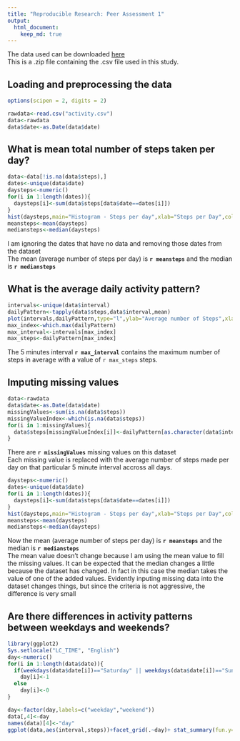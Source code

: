 ```yaml
---
title: "Reproducible Research: Peer Assessment 1"
output: 
  html_document:
    keep_md: true
---
```

The data used can be downloaded [here](https://d396qusza40orc.cloudfront.net/repdata%2Fdata%2Factivity.zip)  
This is a .zip file containing the .csv file used in this study.  

## Loading and preprocessing the data
```r
options(scipen = 2, digits = 2)
```

```r
rawdata<-read.csv("activity.csv")
data<-rawdata
data$date<-as.Date(data$date)

```

## What is mean total number of steps taken per day?
```r
data<-data[!is.na(data$steps),]
dates<-unique(data$date)
daysteps<-numeric()
for(i in 1:length(dates)){
  daysteps[i]<-sum(data$steps[data$date==dates[i]])
}
hist(daysteps,main="Histogram - Steps per day",xlab="Steps per Day",col="steelblue")
meansteps<-mean(daysteps)
mediansteps<-median(daysteps)
```
I am ignoring the dates that have no data and removing those dates from the dataset  
The mean (average number of steps per day) is **`r meansteps`** and the median is **`r mediansteps`**


## What is the average daily activity pattern?
```r
intervals<-unique(data$interval)
dailyPattern<-tapply(data$steps,data$interval,mean)
plot(intervals,dailyPattern,type="l",ylab="Average number of Steps",xlab="Interval",main="Daily Activity Pattern")
max_index<-which.max(dailyPattern)
max_interval<-intervals[max_index]
max_steps<-dailyPattern[max_index]
```
The 5 minutes interval **`r max_interval`** contains the maximum number of steps in average with a value of `r max_steps` steps.


## Imputing missing values
```r
data<-rawdata
data$date<-as.Date(data$date)
missingValues<-sum(is.na(data$steps))
missingValueIndex<-which(is.na(data$steps))
for(i in 1:missingValues){
  data$steps[missingValueIndex[i]]<-dailyPattern[as.character(data$interval[missingValueIndex[i]])]
}
```
There are **`r missingValues`** missing values on this dataset  
Each missing value is replaced with the average number of steps made per day on that particular 5 minute interval accross all days.
```r
daysteps<-numeric()
dates<-unique(data$date)
for(i in 1:length(dates)){
  daysteps[i]<-sum(data$steps[data$date==dates[i]])
}
hist(daysteps,main="Histogram - Steps per day",xlab="Steps per Day",col="steelblue")
meansteps<-mean(daysteps)
mediansteps<-median(daysteps)
```
Now the mean (average number of steps per day) is **`r meansteps`** and the median is **`r mediansteps`**  
The mean value doesn't change because I am using the mean value to fill the missing values. It can be expected that the median changes a little because the dataset has changed. In fact in this case the median takes the value of one of the added values.
Evidently inputing missing data into the dataset changes things, but since the criteria is not aggressive, the difference is very small

## Are there differences in activity patterns between weekdays and weekends?
```r
library(ggplot2)
Sys.setlocale("LC_TIME", "English")
day<-numeric()
for(i in 1:length(data$date)){
  if(weekdays(data$date[i])=="Saturday" || weekdays(data$date[i])=="Sunday")
    day[i]<-1
  else
    day[i]<-0
}

day<-factor(day,labels=c("weekday","weekend"))
data[,4]<-day
names(data)[4]<-"day"
ggplot(data,aes(interval,steps))+facet_grid(.~day)+ stat_summary(fun.y="mean", geom="line")
```
